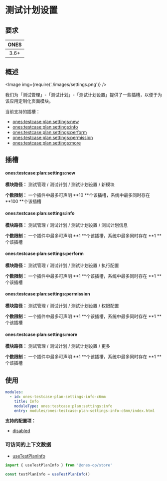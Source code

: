 # 测试计划设置


## 要求

| **ONES** |
| :------: |
|   3.6+   |

## 概述

<Image img={require('./images/settings.png')} />

我们为「测试管理」-「测试计划」-「测试计划设置」提供了一些插槽，以便于为该应用定制化页面模块。

当前支持的插槽：

- [ones:testcase:plan:settings:new](#onestestcaseplansettingsnew)
- [ones:testcase:plan:settings:info](#onestestcaseplansettingsinfo)
- [ones:testcase:plan:settings:perform](#onestestcaseplansettingsperform)
- [ones:testcase:plan:settings:permission](#onestestcaseplansettingspermission)
- [ones:testcase:plan:settings:more](#onestestcaseplansettingsmore)

## 插槽

#### ones:testcase:plan:settings:new

**模块路径：** 测试管理 / 测试计划 / 测试计划设置 / 新模块

**个数限制：** 一个插件中最多可声明 **10 **个该插槽，系统中最多同时存在 **100 **个该插槽

#### ones:testcase:plan:settings:info

**模块路径：** 测试管理 / 测试计划 / 测试计划设置 / 测试计划信息

**个数限制：** 一个插件中最多可声明 **1 **个该插槽，系统中最多同时存在 **1 **个该插槽

#### ones:testcase:plan:settings:perform

**模块路径：** 测试管理 / 测试计划 / 测试计划设置 / 执行配置

**个数限制：** 一个插件中最多可声明 **1 **个该插槽，系统中最多同时存在 **1 **个该插槽

#### ones:testcase:plan:settings:permission

**模块路径：** 测试管理 / 测试计划 / 测试计划设置 / 权限配置

**个数限制：** 一个插件中最多可声明 **1 **个该插槽，系统中最多同时存在 **1 **个该插槽

#### ones:testcase:plan:settings:more

**模块路径：** 测试管理 / 测试计划 / 测试计划设置 / 更多

**个数限制：** 一个插件中最多可声明 **1 **个该插槽，系统中最多同时存在 **1 **个该插槽

## 使用

```yaml
modules:
  - id: ones-testcase-plan-settings-info-c6mm
    title: Info
    moduleType: ones:testcase:plan:settings:info
    entry: modules/ones-testcase-plan-settings-info-c6mm/index.html
```

**支持的配置项：**

- [disabled](../../../../../../reference/config/plugin.md#disabled)

### 可访问的上下文数据

- [useTestPlanInfo](../../../../../../reference/packages/store/store.md#useTestPlanInfo)

```ts
import { useTestPlanInfo } from '@ones-op/store'

const testPlanInfo = useTestPlanInfo()
```
